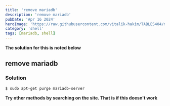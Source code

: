```yaml
---
title: 'remove mariadb'
description: 'remove mariadb'
pubDate: 'Apr 16 2024'
heroImage: 'https://raw.githubusercontent.com/vitalik-hakim/TABLES404/main/error_b/SHELL.jpg'
category: 'shell'
tags: [mariadb, shell]
---
```


**The solution for this is noted below**

## remove mariadb

### Solution

```shell
$ sudo apt-get purge mariadb-server
```

**Try other methods by searching on the site. That is if this doesn't work**
